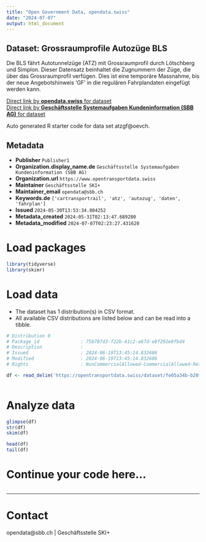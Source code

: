 ```yaml
---
title: "Open Government Data, opendata.swiss"
date: "2024-07-07"
output: html_document
---
```


## Dataset: Grossraumprofile Autozüge BLS

Die BLS fährt Autotunnelzüge (ATZ) mit Grossraumprofil durch Lötschberg und Simplon. Dieser Datensatz beinhaltet die Zugnummern der Züge, die über das Grossraumprofil verfügen. Dies ist eine temporäre Massnahme, bis der neue Angebotshinweis 'GF' in die regulären Fahrplandaten eingefügt werden kann.

[Direct link by **opendata.swiss** for dataset](https://opendata.swiss/de/dataset/grossraumprofile-autozuge-bls)<br>
[Direct link by **Geschäftsstelle Systemaufgaben Kundeninformation (SBB AG)** for dataset](https://opentransportdata.swiss/dataset/atzgf)

Auto generated R starter code for data set atzgf@oevch.

## Metadata

- **Publisher** `Publisher1`
- **Organization.display_name.de** `Geschäftsstelle Systemaufgaben Kundeninformation (SBB AG)`
- **Organization.url** `https://www.opentransportdata.swiss`
- **Maintainer** `Geschäftsstelle SKI+`
- **Maintainer_email** `opendata@sbb.ch`
- **Keywords.de** `['cartransportrail', 'atz', 'autozug', 'daten', 'fahrplan']`
- **Issued** `2024-05-30T13:53:34.804252`
- **Metadata_created** `2024-05-31T02:13:47.689280`
- **Metadata_modified** `2024-07-07T02:23:27.431620`


# Load packages

```r

library(tidyverse)
library(skimr)

```

# Load data

-   The dataset has 1 distribution(s) in CSV format.
-   All available CSV distributions are listed below and can be read into a tibble.

```r

# Distribution 0
# Package_id               : 75b707d3-f22b-41c2-a67d-e8f292e8fbd4
# Description              : 
# Issued                   : 2024-06-19T13:45:14.832686
# Modified                 : 2024-06-19T13:45:14.832686
# Rights                   : NonCommercialAllowed-CommercialAllowed-ReferenceRequired

df <- read_delim('https://opentransportdata.swiss/dataset/fe05a34b-b20f-4513-b3b5-482ab13ef5f3/resource/9403b9a3-ce7d-4983-a89f-076dbf232daa/download/gf_bls_2024.csv')



```

# Analyze data

```r

glimpse(df)
str(df)
skim(df)

head(df)
tail(df)

```

# Continue your code here...

```r

```

------------------------------------------------------------------------

# Contact

opendata@sbb.ch | Geschäftsstelle SKI+
